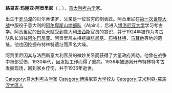 {{expand|time=2013-10-26T13:07:03+00:00}}
{{unreferenced|time=2013-10-26T13:07:03+00:00}}
'''路易吉·玛丽亚·阿贡里尼'''（{{lang-it|Luigi Maria Ugolini}}；{{bd|1895年||1936年|10月10日|catIdx=Ugolini}}），[[意大利|意大利]][[考古学|考古学]]家。

出生于[[艾米利亚-罗马涅|罗马涅]]的贝尔蒂诺罗，父亲是一位贫穷的制表匠。阿贡里尼在[[第一次世界大战|第一次世界大战]]中服役于意大利的[[阿尔卑斯山地部队|阿尔卑斯山地部队]]（Alpini），后进入[[博洛尼亚大学|博洛尼亚大学]]学习考古学。阿贡里尼的出色天赋受到意大利[[法西斯|法西斯]]官员的赏识，并于1924年被作为考古队队长派往[[阿尔巴尼亚|阿尔巴尼亚]]。阿贡里尼主持挖掘[[腓尼基|腓尼基]]、[[布特林特|布特林特]]、[[马耳他|马耳他]]等地的遗址。他也因挖掘布特林特遗址而声名大噪。

阿贡里尼因其与法西斯意大利官员的微妙关系而获得了大量政府资助。他曾在战争中肾部受伤，1930年代，因发掘工作而得了重病。1936年被迫离开布特林特考古发掘现场，回到家乡疗伤，并于1936年逝世。

{{Authority control}}
{{DEFAULTSORT:Ugolini}}
[[Category:意大利考古学家|Category:意大利考古学家]]
[[Category:博洛尼亚大学校友|Category:博洛尼亚大学校友]]
[[Category:艾米利亞-羅馬涅大區人|Category:艾米利亞-羅馬涅大區人]]